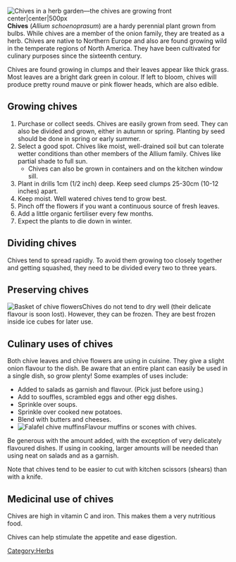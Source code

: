 [[File:Chivesingarden.png|thumb|Chives in a herb garden––the chives are growing front center|center|500px]]'''Chives''' (''Allium schoenoprasum'') are a hardy perennial plant grown from bulbs. While chives are a member of the onion family, they are treated as a herb. Chives are native to Northern Europe and also are found growing wild in the temperate regions of North America. They have been cultivated for culinary purposes since the sixteenth century.

Chives are found growing in clumps and their leaves appear like thick grass. Most leaves are a bright dark green in colour. If left to bloom, chives will produce pretty round mauve or pink flower heads, which are also edible.

== Growing chives ==
# Purchase or collect seeds. Chives are easily grown from seed. They can also be divided and grown, either in autumn or spring. Planting by seed should be done in spring or early summer.
# Select a good spot. Chives like moist, well-drained soil but can tolerate wetter conditions than other members of the Allium family. Chives like partial shade to full sun.
#*Chives can also be grown in containers and on the kitchen window sill.
# Plant in drills 1cm (1/2 inch) deep. Keep seed clumps 25-30cm (10-12 inches) apart.
# Keep moist. Well watered chives tend to grow best.
# Pinch off the flowers if you want a continuous source of fresh leaves.
# Add a little organic fertiliser every few months.
# Expect the plants to die down in winter.

== Dividing chives ==
Chives tend to spread rapidly. To avoid them growing too closely together and getting squashed, they need to be divided every two to three years.

== Preserving chives ==
[[File:Basketochives.png|thumb|Basket of chive flowers]]Chives do not tend to dry well (their delicate flavour is soon lost). However, they can be frozen. They are best frozen inside ice cubes for later use.

== Culinary uses of chives ==
Both chive leaves and chive flowers are using in cuisine. They give a slight onion flavour to the dish. Be aware that an entire plant can easily be used in a single dish, so grow plenty! Some examples of uses include:
* Added to salads as garnish and flavour. (Pick just before using.)
* Add to souffles, scrambled eggs and other egg dishes.
* Sprinkle over soups.
* Sprinkle over cooked new potatoes.
* Blend with butters and cheeses.
* [[File:Chivemuffins.png|thumb|Falafel chive muffins]]Flavour muffins or scones with chives.

Be generous with the amount added, with the exception of very delicately flavoured dishes. If using in cooking, larger amounts will be needed than using neat on salads and as a garnish.

Note that chives tend to be easier to cut with kitchen scissors (shears) than with a knife.

== Medicinal use of chives ==
Chives are high in vitamin C and iron. This makes them a very nutritious food.

Chives can help stimulate the appetite and ease digestion.

[[Category:Herbs]]
